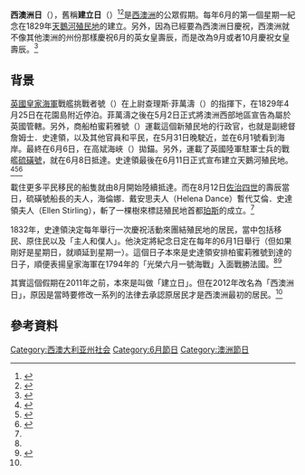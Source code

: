 {{NoteTA
|1=zh-cn:西澳大利亚; zh-tw:西澳洲; zh-hk:西澳洲; zh-sg:西澳大利亚
|2=zh-cn:澳大利亚; zh-tw:澳洲; zh-hk:澳洲; zh-sg:澳大利亚
}}
{{Infobox holiday
|holiday_name=西澳洲日
|image=Vlamingh ships at the Swan River, Keulen 1796.jpg
|caption=
|nickname=殖民地建立日（1833–1876）；建立日（1877–2011）
|observedby=[[西澳洲|西澳洲]]
|date=每年6月第一個禮拜一
|duration=1日
|frequency=每年
|observances=
|type=historical
|longtype=州假期
|significance=1829年建立西澳洲
|relatedto=[[澳洲日|澳洲日]]、[[諾福克島建立日|諾福克島建立日]]
}}
'''西澳洲日'''（{{lang-en|Western Australia Day}}），舊稱'''建立日'''（{{lang|en|Foundation Day}}）<ref>{{Cite web|title=Western Australia Day (Renaming) Bill 2011|url=http://www.parliament.wa.gov.au/parliament/bills.nsf/BillProgressPopup?openForm&ParentUNID=B3799CBD5B84122E48257958001E1079|accessdate=2012-04-11|publisher=Parliament of Western Australia|language=en|archive-date=2016-06-10|archive-url=https://web.archive.org/web/20160610213651/http://parliament.wa.gov.au/parliament/bills.nsf/BillProgressPopup?openForm&ParentUNID=B3799CBD5B84122E48257958001E1079|dead-url=no}}</ref><ref name="watoday">{{cite web |last=King |first=Rhianna |url=http://www.watoday.com.au/wa-news/foundation-day-makes-way-for-wa-day-20120410-1wm5u.html |title=Foundation Day makes way for WA Day |publisher=WA Today |date=2012-04-10 |access-date=2012-04-10 |language=en |archive-date=2018-04-14 |archive-url=https://web.archive.org/web/20180414221009/http://www.watoday.com.au/wa-news/foundation-day-makes-way-for-wa-day-20120410-1wm5u.html |dead-url=no }}</ref>是[[西澳洲|西澳洲]]的公眾假期。每年6月的第一個星期一紀念在1829年[[天鵝河殖民地|天鵝河殖民地]]的建立。另外，因為已經要為西澳洲日慶祝，西澳洲就不像其他澳洲的州份那樣慶祝6月的英女皇壽辰，而是改為9月或者10月慶祝女皇壽辰。<ref>{{Cite web|title=Public holidays in Western Australia|url=http://www.commerce.wa.gov.au/labour-relations/public-holidays-western-australia|accessdate=2018-03-30|date=2018-01-03|publisher=Government of Western Australia, Department of Mines, Industry Regulation and Safety|language=en|archive-date=2021-01-28|archive-url=https://web.archive.org/web/20210128152633/https://www.commerce.wa.gov.au/labour-relations/public-holidays-western-australia|dead-url=no}}</ref>

== 背景 ==
[[英國皇家海軍|英國皇家海軍]]戰艦挑戰者號（{{lang|en|HMS Challenger}}）在上尉查理斯·菲萬濤（{{lang|en|Charles Fremantle}}）的指揮下，在1829年4月25日在花園島附近停泊。菲萬濤之後在5月2日正式將澳洲西部地區宣告為屬於英國管轄。另外，商船柏蜜莉雅號（{{lang|en|Parmelia}}）運載這個新殖民地的行政官，也就是副總督詹姆士．史達領，以及其他官員和平民，在5月31日晚駛近，並在6月1號看到海岸。最終在6月6日，在高斌海峽（{{lang|en|Cockburn Sound}}）拋錨。另外，運載了英國陸軍駐軍士兵的戰艦[[硫磺號|硫磺號]]，就在6月8日抵達。史達領最後在6月11日正式宣布建立天鵝河殖民地。<ref name="wa">{{Cite web|title=The story behind WA Day|url=http://www.celebratewa.com.au/wa-stories/the-story-behind-wa-day.aspx|accessdate=2015-01-29|work=Celebrate WA|language=en|archive-date=2016-09-30|archive-url=https://web.archive.org/web/20160930013602/http://www.celebratewa.com.au/wa-stories/the-story-behind-wa-day.aspx|dead-url=yes}}</ref><ref name="calder">{{Cite book|last=Calder|first=Mary E.|title=Early Swan River Colony|date=1977|publisher=Lansdowne Press|location=Adelaide, SA|isbn=9780727003485|page=22|language=en}}</ref><ref>{{Cite book|last=Fraser|first=Malcolm A. C.|title=Western Australian Year-book for 1896–1897|date=1898|publisher=The Registrar General|location=Perth, WA|page=13|edition=10|url=https://babel.hathitrust.org/cgi/pt?id=umn.31951002264248r;view=1up;seq=35|accessdate=2018-06-05|language=en}}</ref>

載住更多平民移民的船隻就由8月開始陸續抵達。而在8月12日[[佐治四世|佐治四世]]的壽辰當日，硫磺號船長的夫人，海倫娜．戴安思夫人（Helena Dance）暫代艾倫．史達領夫人（Ellen Stirling），斬了一棵樹來標誌殖民地首都[[珀斯|珀斯]]的成立。<ref name="wa" />

1832年，史達領決定每年舉行一次慶祝活動來團結殖民地的居民，當中包括移民、原住民以及「主人和僕人」。他決定將紀念日定在每年的6月1日舉行（但如果剛好是星期日，就順延到星期一）。這個日子本來是史達領安排柏蜜莉雅號到達的日子，順便表揚皇家海軍在1794年的「光榮六月一號海戰」入面戰勝法國。<ref name="calder" /><ref>{{Cite news|title=Government Notice|url=http://nla.gov.au/nla.news-article642107|accessdate=2015-01-30|work=[[The_Perth_Gazette_and_Western_Australian_Journal|The Perth Gazette and Western Australian Journal]]|date=1833-04-27|page=66|language=en}}</ref>

其實這個假期在2011年之前，本來是叫做「建立日」。但在2012年改名為「西澳洲日」，原因是當時要修改一系列的法律去承認原居民才是西澳洲最初的居民。<ref name="watoday" />

== 參考資料 ==
{{Reflist|30em}}
[[Category:西澳大利亚州社会|Category:西澳大利亚州社会]]
[[Category:6月節日|Category:6月節日]]
[[Category:澳洲節日|Category:澳洲節日]]